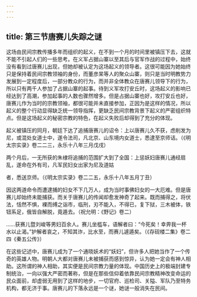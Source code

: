 ```yaml
---
---
---
```

title: 第三节唐赛儿失踪之谜
---



这场由民间宗教传播多年而组织的起义，在不到一个月的时间里被镇压下去，这就不能不引起人们的一些思考。在义军占据山寨以至其后与官军作战的过程中，始终没有看到过唐赛儿出现，但她却被认定为这场起义的领导者。这很可能因为她始终只是保持着民间宗教领袖的身份，而董彦杲等人的聚众山寨，则只是当时明教势力发展到一定程度后，一部分教众的行为，而并非全体教众在唐赛儿领导下的行为，所以只有两千人参加了占据山寨的起事。待到义军攻打安丘时，这场起义的影响已经达到了高潮，参加起事的人数也骤然增多。但是占据山寨也好，攻打安丘也好，唐赛儿作为当时的宗教领袖，都很可能并未直接参加，正因为是这样的情况，所以起义的整个行动显得缺乏统一领导指挥，更缺乏民间宗教背景下起义的严密组织特点。但是这场起义的秘密宗教的特色，在起义失败后却得到了充分的体现。

起义被镇压的同月，朝廷下达了追捕唐赛儿的诏令：上以唐赛儿久不获，虑削发为尼，或混处女道士中，遂令法司，凡北京、山东境内女道士，悉逮至京师诘。（《明太宗实录》卷二二三，永乐十八年三月戊戌）

两个月后，一无所获的朱棣将追捕的范围扩大到了全国：上惩妖妇唐赛儿通经扇乱，遂命在外有司，凡军民妇女出家为尼及道姑

者，悉送京师。（《明太宗实录》卷二二五，永乐十八年五月丁丑）

因这两道命令而遭逮捕的妇女不下几万人，成为当时事佛妇女的一大厄难。但是唐赛儿却始终未能捕获。而关于唐赛儿的传闻却愈发神奇了起来。既而捕得之，将伏法，恬然不惧，裸而缚之诣市，临刑，刃不能入，不得已，复下狱，三木被体，铁钮系足，俄皆自解脱，竟遁去。（祝允明：《野记》卷二）

……获赛儿暨刘峻等男妇百余人。赛儿坐槛车，语解者曰：“今死矣！幸畀我一杯水以止渴。”护解者哀之，不知其诈，比水至，而赛儿遽遁矣。（《存砚楼二集》卷二四《秦五公传》）

在这些记述中，唐赛儿成为了一个通晓妖术的“妖妇”，但许多人把她当作了一个传奇的英雄人物。明朝人大都对唐赛儿未被捕获而感到惊异，认为她一定会有神人相助。这所谓的神人相助，其实便是民间宗教力量的体现。中国历史上的极端封建专制统治，一向以强大严密而著称，但是在那些信仰着依靠民间宗教精神改变命运的民众面前，却虚弱无用到了这样的地步，一切官府、巡检司、关隘、军队乃至特务机构，都无济于事。唐赛儿的下落永远是一个谜，她谜一般消失在民间。